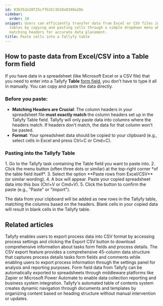 ```yaml
---
id: 03b352e20f25cffb32c1b18a0340a28e
sidebar:
  order: 10
snippet: Users can efficiently transfer data from Excel or CSV files into Tallyfy
  tables by copying and pasting cells through a simple dropdown menu while ensuring
  matching headers for accurate data placement.
title: Paste cells into a Tallyfy table
---
```



## How to paste data from Excel/CSV into a Table form field

If you have data in a spreadsheet (like Microsoft Excel or a CSV file) that you need to enter into a Tallyfy **Table** [form field](/products/pro/tracking-and-tasks/tasks/what-are-form-fields-in-tallyfy/), you don't have to type it all in manually. You can copy and paste the data directly.

### Before you paste:

*   **Matching Headers are Crucial**: The column headers in your spreadsheet file **must exactly match** the column headers set up in the Tallyfy Table field. Tallyfy will only paste data into columns where the headers match. If headers don't match, the data for that column won't be pasted.
*   **Format**: Your spreadsheet data should be copied to your clipboard (e.g., select cells in Excel and press Ctrl+C or Cmd+C).

### Pasting into the Tallyfy Table

<Steps>
1. Go to the Tallyfy task containing the Table field you want to paste into.
2. Click the menu button (often three dots or similar) at the top-right corner *of the table field itself*.
3. Select the option **Paste rows from Excel/CSV** (or similar wording).
4. A box will appear. Paste your copied spreadsheet data into this box (Ctrl+V or Cmd+V).
5. Click the button to confirm the paste (e.g., "Paste" or "Import").
</Steps>

The data from your clipboard will be added as new rows in the Tallyfy table, matching the columns based on the headers. Blank cells in your copied data will result in blank cells in the Tallyfy table.


## Related articles
<CardGrid>
<LinkTitleCard header="<b>Processes > Export process to CSV</b>" href="/products/pro/tracking-and-tasks/processes/how-can-i-export-tallyfy-processes-to-csv/" > Tallyfy enables users to export process data into CSV format by accessing process settings and clicking the Export CSV button to download comprehensive information about tasks form fields and process details. </LinkTitleCard>
<LinkTitleCard header="<b>Analytics > CSV file structure</b>" href="/products/pro/integrations/analytics/how-is-the-csv-file-structured-in-tallyfy/" > The CSV export feature provides a comprehensive 45-column data structure that captures process details tasks form fields and comments while enabling users to export process information through the settings panel for analysis and reporting purposes. </LinkTitleCard>
<LinkTitleCard header="<b>Middleware > Stream data to a spreadsheet</b>" href="/products/pro/integrations/middleware/how-can-i-export-form-fields-from-tallyfy-to-spreadsheet/" > Form field data from Tallyfy can be automatically exported to spreadsheets through middleware platforms like Zapier or Microsoft Power Automate to enable data collection reporting and business system integration. </LinkTitleCard>
<LinkTitleCard header="<b>Documents > Create a table of contents</b>" href="/products/pro/documenting/documents/how-to-create-a-table-of-contents-in-tallyfy/" > Tallyfy's automated table of contents system creates dynamic navigation through documents and templates by organizing content based on heading structure without manual intervention or updates. </LinkTitleCard>
</CardGrid>